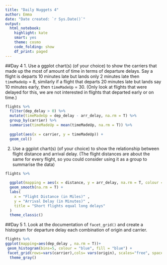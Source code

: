 ```yaml
---
title: "Daily Nuggets 4"
author: Emma 
date: "Date created: `r Sys.Date()`"
output:
  html_notebook:
    highlight: kate
    smart: yes
    theme: cosmo
    code_folding: show
    df_print: paged
---
```


##Day 4
1. Use a ggplot chart(s) (of your choice) to show the carriers that made up the most of amount of time in terms of departure delays. Say a flight is departs 10 minutes late but lands only 2 minutes late then `timeMadeUp`  = 8, similarly if a flight that departs 20 minutes late but lands say 10 minutes early, then `timeMadeUp` = 30. (Only look at flights that were delayed for this, we are not interested in flights that departed early or on time.)
```r
flights %>% 
  filter(dep_delay > 0) %>% 
  mutate(timeMadeUp = dep_delay - arr_delay, na.rm = T) %>%
  group_by(carrier) %>% 
  summarise(timeMadeUp = mean(timeMadeUp, na.rm = T)) %>%
 
  ggplot(aes(x = carrier, y = timeMadeUp)) +
  geom_col()

```


2. Use a ggplot chart(s) (of your choice) to show the relationship between flight distance and arrival delay. (The flight distances are about the same for every flight, so you could consider using it as a group to summarise the data)
```r
flights %>% 
  
  ggplot(mapping = aes(x = distance, y = arr_delay, na.rm = T, colour = distance)) +
  geom_smooth(na.rm = T) +
  labs(
    x = "Flight Distance (in Miles)" ,
    y = "Arrival Delay (in Minutes)" ,
    title = "Short flights equal long delays"
  )
  theme_classic() 
```


##Day 5
1. Look at the documentation of `facet_grid()` and create a histogram for departure delay each combination of origin and carrier.
```r
flights %>%
ggplot(mapping=aes(dep_delay , na.rm = T))+
 geom_histogram(bins=5, colour = "blue", fill = "blue") +
 facet_grid(rows=vars(carrier),cols= vars(origin), scales="free", space="free") +
  theme_gray()
```


